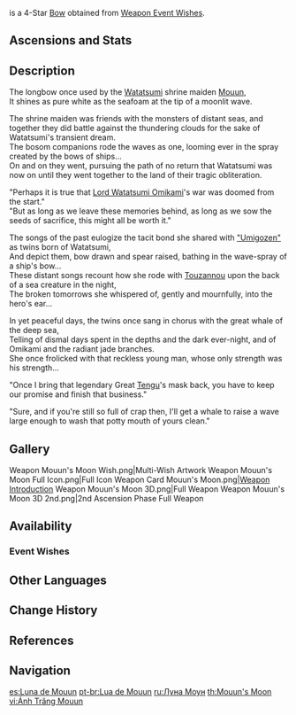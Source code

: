 {{Weapon Infobox
|id             = 15416
|image          = <gallery>
Weapon Mouun's Moon.png|Base
Weapon Mouun's Moon 2nd.png|2nd Ascension
</gallery>
|type           = Bow
|releaseDate    = 2021-11-02
|rarity         = 4
|base_atk       = 44
|2nd_stat_type  = ATK
|2nd_stat       = 6%
|series         = Watatsumi
|passive        = Watatsumi Wavewalker
|effect         = For every point of the entire party's combined maximum Energy capacity, the Elemental Burst DMG of the character equipping this weapon is increased by (var1)%. A maximum of (var2)% increased Elemental Burst DMG can be achieved this way.
|eff_rank1_var1 = 0.12
|eff_rank2_var1 = 0.15
|eff_rank3_var1 = 0.18
|eff_rank4_var1 = 0.21
|eff_rank5_var1 = 0.24
|eff_rank1_var2 = 40
|eff_rank2_var2 = 50
|eff_rank3_var2 = 60
|eff_rank4_var2 = 70
|eff_rank5_var2 = 80
|eff_att1       = Elemental Burst DMG Bonus
|eff_att2       = Energy
|obtain         = Weapon Event Wishes
}}
{{Description|A lovely warbow made from seashells and coral. A mournful brilliance flows along its moonlight-colored arms.}}
{{Lang|'''Mouun's Moon'''|ja=曚雲の月|ja_rm=Mouun no Tsuki}} is a 4-Star [[Bow]] obtained from [[Weapon Event Wishes]].

==Ascensions and Stats==
{{Weapon Ascensions and Stats
|ascendMat1 = Narukami's Wisdom
|ascendMat2 = Narukami's Joy
|ascendMat3 = Narukami's Affection
|ascendMat4 = Narukami's Valor
|bossMat1   = Dismal Prism
|bossMat2   = Crystal Prism
|bossMat3   = Polarizing Prism
|commonMat1 = Spectral Husk
|commonMat2 = Spectral Heart
|commonMat3 = Spectral Nucleus
}}

==Description==
The longbow once used by the [[Watatsumi Island|Watatsumi]] shrine maiden [[Mouun]],<br />
It shines as pure white as the seafoam at the tip of a moonlit wave.

The shrine maiden was friends with the monsters of distant seas, and together they did battle against the thundering clouds for the sake of Watatsumi's transient dream.<br />
The bosom companions rode the waves as one, looming ever in the spray created by the bows of ships...<br />
On and on they went, pursuing the path of no return that Watatsumi was now on until they went together to the land of their tragic obliteration.

"Perhaps it is true that [[Orobashi|Lord Watatsumi Omikami]]'s war was doomed from the start."<br />
"But as long as we leave these memories behind, as long as we sow the seeds of sacrifice, this might all be worth it."

The songs of the past eulogize the tacit bond she shared with [[Ayame|"Umigozen"]] as twins born of Watatsumi,<br />
And depict them, bow drawn and spear raised, bathing in the wave-spray of a ship's bow...<br />
These distant songs recount how she rode with [[Touzannou]] upon the back of a sea creature in the night,<br />
The broken tomorrows she whispered of, gently and mournfully, into the hero's ear...

In yet peaceful days, the twins once sang in chorus with the great whale of the deep sea,<br />
Telling of dismal days spent in the depths and the dark ever-night, and of Omikami and the radiant jade branches.<br />
She once frolicked with that reckless young man, whose only strength was his strength...

"Once I bring that legendary Great [[Tengu]]'s mask back, you have to keep our promise and finish that business."

"Sure, and if you're still so full of crap then, I'll get a whale to raise a wave large enough to wash that potty mouth of yours clean."

==Gallery==
<gallery hideaddbutton="true" captionalign="center">
Weapon Mouun's Moon Wish.png|Multi-Wish Artwork
Weapon Mouun's Moon Full Icon.png|Full Icon
Weapon Card Mouun's Moon.png|[https://twitter.com/GenshinImpact/status/1453934620022505482/photo/1 Weapon Introduction]
Weapon Mouun's Moon 3D.png|Full Weapon
Weapon Mouun's Moon 3D 2nd.png|2nd Ascension Phase Full Weapon
</gallery>

==Availability==
===Event Wishes===
{{Featured}}

==Other Languages==
{{Other Languages
|en      = Mouun's Moon
|zhs     = 曚云之月
|zhs_rm  = Méngyún zhī Yuè
|zht     = 曚雲之月
|zht_rm  = Méngyún zhī Yuè
|zh_tl   = Mouun's Moon
|ja      = 曚雲の月
|ja_rm   = Mouun no Tsuki<ref>YouTube: [https://youtu.be/uw-b54nYqi8 【原神】Ver.2.2「霧の海と謎の秘境」予告番組inTGS2021]</ref>
|ja_tl   = [[Mouun]]'s Moon
|ko      = {{tt|모운|曚雲}}의 달
|ko_rm   = Mo'un-ui Dal
|ko_tl   = Mouun's Moon
|es      = Luna de Mouun
|es_tl   = Mouun's Moon
|fr      = Lune de Mouun
|fr_tl   = Mouun's Moon
|ru      = Луна Моун
|ru_tl   = Mouun's Moon
|th      = Mouun's Moon
|vi      = {{tt|Ánh|映}} Trăng Mouun
|vi_tl   = Mouun Moonlight
|de      = Mouun-Mond
|de_tl   = Mouun Moon
|id      = Mouun's Moon
|pt      = Lua de Mouun
|pt_tl   = Mouun's Moon
}}

==Change History==
{{Change History|2.2}}

==References==
{{Reflist}}

==Navigation==
{{Weapons by Series Navbox|series=Watatsumi}}
{{Weapon Navbox|type=Bows}}

[[es:Luna de Mouun]]
[[pt-br:Lua de Mouun]]
[[ru:Луна Моун]]
[[th:Mouun's Moon]]
[[vi:Ánh Trăng Mouun]]